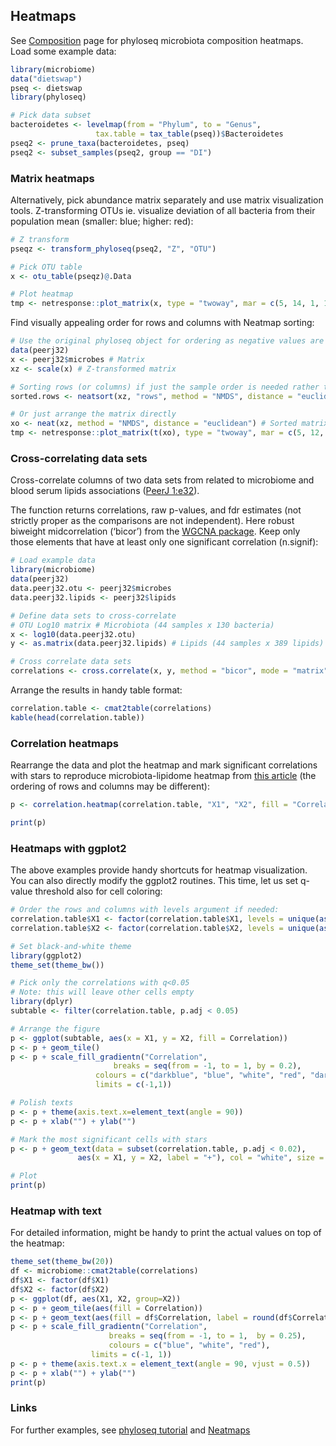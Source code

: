 ## Heatmaps

See [Composition](Composition.md) page for phyloseq microbiota composition heatmaps. Load some example data:

```r
library(microbiome)
data("dietswap")
pseq <- dietswap
library(phyloseq)

# Pick data subset
bacteroidetes <- levelmap(from = "Phylum", to = "Genus",
                   tax.table = tax_table(pseq))$Bacteroidetes
pseq2 <- prune_taxa(bacteroidetes, pseq)
pseq2 <- subset_samples(pseq2, group == "DI")
```


### Matrix heatmaps

Alternatively, pick abundance matrix separately and use matrix
visualization tools. Z-transforming OTUs ie. visualize deviation of
all bacteria from their population mean (smaller: blue; higher: red):

```r
# Z transform
pseqz <- transform_phyloseq(pseq2, "Z", "OTU")

# Pick OTU table
x <- otu_table(pseqz)@.Data

# Plot heatmap
tmp <- netresponse::plot_matrix(x, type = "twoway", mar = c(5, 14, 1, 1))
```


Find visually appealing order for rows and columns with Neatmap sorting:

```r
# Use the original phyloseq object for ordering as negative values are not allowed
data(peerj32)
x <- peerj32$microbes # Matrix
xz <- scale(x) # Z-transformed matrix

# Sorting rows (or columns) if just the sample order is needed rather than the matrix
sorted.rows <- neatsort(xz, "rows", method = "NMDS", distance = "euclidean") 

# Or just arrange the matrix directly
xo <- neat(xz, method = "NMDS", distance = "euclidean") # Sorted matrix
tmp <- netresponse::plot_matrix(t(xo), type = "twoway", mar = c(5, 12, 1, 1))
```



### Cross-correlating data sets

Cross-correlate columns of two data sets from related to microbiome and blood serum lipids associations ([PeerJ 1:e32](https://peerj.com/articles/32/)).

The function returns correlations, raw p-values, and fdr estimates (not strictly proper as the comparisons are not independent). Here robust biweight midcorrelation ('bicor') from the [WGCNA package](http://labs.genetics.ucla.edu/horvath/CoexpressionNetwork/Rpackages/WGCNA/). Keep only those elements that have at least only one significant correlation (n.signif):

```r
# Load example data 
library(microbiome)
data(peerj32)
data.peerj32.otu <- peerj32$microbes 
data.peerj32.lipids <- peerj32$lipids 

# Define data sets to cross-correlate
# OTU Log10 matrix # Microbiota (44 samples x 130 bacteria)
x <- log10(data.peerj32.otu)
y <- as.matrix(data.peerj32.lipids) # Lipids (44 samples x 389 lipids)

# Cross correlate data sets
correlations <- cross.correlate(x, y, method = "bicor", mode = "matrix", p.adj.threshold = 0.05, n.signif = 1)
```

Arrange the results in handy table format: 

```r
correlation.table <- cmat2table(correlations)
kable(head(correlation.table))
```

### Correlation heatmaps

Rearrange the data and plot the heatmap and mark significant correlations with stars to reproduce microbiota-lipidome heatmap from [this article](https://peerj.com/articles/32/) (the ordering of rows and columns may be different): 

```r
p <- correlation.heatmap(correlation.table, "X1", "X2", fill = "Correlation", star = "p.adj", p.adj.threshold = 0.05) 
```
```r
print(p)
```


### Heatmaps with ggplot2

The above examples provide handy shortcuts for heatmap visualization. You can also directly modify the ggplot2 routines. This time, let us set q-value threshold also for cell coloring: 

```r
# Order the rows and columns with levels argument if needed:
correlation.table$X1 <- factor(correlation.table$X1, levels = unique(as.character(correlation.table$X1)))
correlation.table$X2 <- factor(correlation.table$X2, levels = unique(as.character(correlation.table$X2)))

# Set black-and-white theme
library(ggplot2)
theme_set(theme_bw())

# Pick only the correlations with q<0.05
# Note: this will leave other cells empty
library(dplyr)
subtable <- filter(correlation.table, p.adj < 0.05)

# Arrange the figure
p <- ggplot(subtable, aes(x = X1, y = X2, fill = Correlation))
p <- p + geom_tile() 
p <- p + scale_fill_gradientn("Correlation", 
       	 		       breaks = seq(from = -1, to = 1, by = 0.2), 
			       colours = c("darkblue", "blue", "white", "red", "darkred"), 
			       limits = c(-1,1)) 

# Polish texts
p <- p + theme(axis.text.x=element_text(angle = 90))
p <- p + xlab("") + ylab("")

# Mark the most significant cells with stars
p <- p + geom_text(data = subset(correlation.table, p.adj < 0.02), 
       	 	   aes(x = X1, y = X2, label = "+"), col = "white", size = 5)

# Plot
print(p)
```

### Heatmap with text

For detailed information, might be handy to print the actual values on
top of the heatmap:

```r
theme_set(theme_bw(20))
df <- microbiome::cmat2table(correlations)
df$X1 <- factor(df$X1)
df$X2 <- factor(df$X2)
p <- ggplot(df, aes(X1, X2, group=X2)) 
p <- p + geom_tile(aes(fill = Correlation)) 
p <- p + geom_text(aes(fill = df$Correlation, label = round(df$Correlation, 1)), size = 2) 
p <- p + scale_fill_gradientn("Correlation", 
       	 		      breaks = seq(from = -1, to = 1,  by = 0.25), 
       	 		      colours = c("blue", "white", "red"), 
			      limits = c(-1, 1))
p <- p + theme(axis.text.x = element_text(angle = 90, vjust = 0.5)) 
p <- p + xlab("") + ylab("")
print(p)
```

### Links

For further examples, see [phyloseq tutorial](http://joey711.github.io/phyloseq/plot_heatmap-examples.html) and [Neatmaps](http://www.biomedcentral.com/1471-2105/11/45)